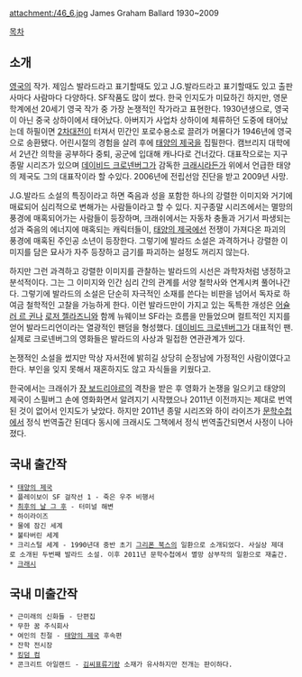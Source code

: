 attachment:/46_6.jpg
James Graham Ballard
1930~2009

[[목차]]

== 소개 ==
[[영국]]의 작가. 제임스 발라드라고 표기할때도 있고 J.G.발라드라고 표기할때도 있고 출판사마다 사람마다 다양하다. SF작품도 많이 썼다. 한국 인지도가 미묘하긴 하지만, 영문학계에선 20세기 영국 작가 중 가장 논쟁적인 작가라고 표현한다. 1930년생으로, 영국이 아닌 중국 상하이에서 태어났다. 아버지가 사업차 상하이에 체류하던 도중에 태어났는데 하필이면 [[2차대전]]이 터져서 민간인 포로수용소로 끌려가 머물다가 1946년에 영국으로 송환됐다. 어린시절의 경험을 살려 후에 [[태양의 제국]]을 집필한다. 캠브리지 대학에서 2년간 의학을 공부하다 중퇴, 공군에 입대해 캐나다로 건너갔다. 대표작으로는  지구종말 시리즈가 있으며 [[데이비드 크로넨버그]]가 감독한 [[크래시]]라든가 위에서 언급한 태양의 제국도 그의 대표작이라 할 수있다. 2006년에 전립선암 진단을 받고 2009년 사망.

J.G.발라드 소설의 특징이라고 하면 죽음과 성을 포함한 하나의 강렬한 이미지와 거기에 매료되어 심리적으로 변해가는 사람들이라고 할 수 있다. 지구종말 시리즈에서는 멸망의 풍경에 매혹되어가는 사람들이 등장하며, 크래쉬에서는 자동차 충돌과 거기서 파생되는 성과 죽음의 에너지에 매혹되는 캐릭터들이, [[태양의 제국]]에선 전쟁이 가져다온 파괴의 풍경에 매혹된 주인공 소년이 등장한다. 그렇기에 발라드 소설은 과격하거나 강렬한 이미지를 담은 묘사가 자주 등장하고 금기를 파괴하는 설정도 꺼리지 않는다. 

하지만 그런 과격하고 강렬한 이미지를 관찰하는 발라드의 시선은 과학자처럼 냉정하고 분석적이다. 그는 그 이미지와 인간 심리 간의 관계를 서양 철학사와 연계시켜 풀어나간다. 그렇기에 발라드의 소설은 단순히 자극적인 소재를 쓴다는 비판을 넘어서 독자로 하여금 철학적인 고찰을 가능하게 한다. 이런 발라드만이 가지고 있는 독특한 개성은 [[어슐러 르 귄]]나 [[로저 젤라즈니]]와 함께 뉴웨이브 SF라는 흐름을 만들었으며 컬트적인 지지를 얻어 발라드리언이라는 열광적인 팬덤을 형성했다. [[데이비드 크로넨버그]]가 대표적인 팬. 실제로 크로넨버그의 영화들은 발라드의 사상과 밀접한 연관관계가 있다.

논쟁적인 소설을 썼지만 막상 자서전에 밝히길 상당히 순정남에 가정적인 사람이였다고 한다. 부인을 잊지 못해서 재혼하지도 않고 자식들을 키웠다고.

한국에서는 크래쉬가 [[장 보드리야르]]의 격찬을 받은 후 영화가 논쟁을 일으키고 태양의 제국이 스필버그 손에 영화화면서 알려지기 시작했으나 2011년 이전까지는 제대로 번역된 것이 없어서 인지도가 낮았다. 하지만 2011년 종말 시리즈와 하이 라이즈가 [[문학수첩]]에서 정식 번역출간 된데다 동시에 크래시도 그책에서 정식 번역출간되면서 사정이 나아졌다.
== 국내 출간작 ==
 * [[태양의 제국]]
 * 플레이보이 SF 걸작선 1 - 죽은 우주 비행서
 * [[최후의 날 그 후]] - 터미널 해변
 * 하이라이즈
 * 물에 잠긴 세계 
 * 불타버린 세계
 * 크리스털 세계 - 1990년대 중반 초기 [[그리폰 북스]]의 일환으로 소개되었다. 사실상 제대로 소개된 두번째 발라드 소설. 이후 2011년 문학수첩에서 멸망 삼부작의 일환으로 재출간.
 * [[크래시]] 

== 국내 미출간작 ==
 * 근미래의 신화들 - 단편집
 * 무한 꿈 주식회사
 * 여인의 친절 - [[태양의 제국]] 후속편
 * 잔학 전시장
 * [[킹덤 컴]]
 * 콘크리트 아일랜드 - [[김씨표류기]]랑 소재가 유사하지만 전개는 판이하다.
